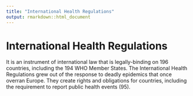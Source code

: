 ```yaml
---
title: "International Health Regulations"
output: rmarkdown::html_document
---
```


# International Health Regulations

It is an instrument of international law  that is  legally-binding on 196  countries,  including the 194 WHO Member  States.  The International Health Regulations grew  out of the response to deadly epidemics  that once overran  Europe. They create  rights and obligations for  countries,  including the requirement to report public  health events (95).
